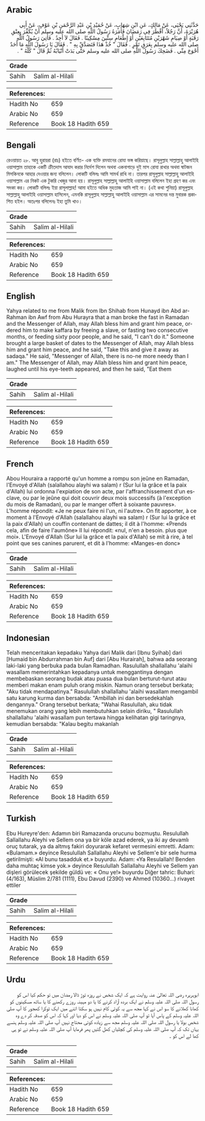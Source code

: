 ## Arabic


<div dir="rtl" lang="ar" style={{fontSize:'larger',backgroundColor:'#f8f9fa',padding:20}}>
حَدَّثَنِي يَحْيَى، عَنْ مَالِكٍ، عَنِ ابْنِ شِهَابٍ، عَنْ حُمَيْدِ بْنِ عَبْدِ الرَّحْمَنِ بْنِ عَوْفٍ، عَنْ أَبِي هُرَيْرَةَ، أَنَّ رَجُلاً، أَفْطَرَ فِي رَمَضَانَ فَأَمَرَهُ رَسُولُ اللَّهِ صلى الله عليه وسلم أَنْ يُكَفِّرَ بِعِتْقِ رَقَبَةٍ أَوْ صِيَامِ شَهْرَيْنِ مُتَتَابِعَيْنِ أَوْ إِطْعَامِ سِتِّينَ مِسْكِينًا ‏.‏ فَقَالَ لاَ أَجِدُ ‏.‏ فَأُتِيَ رَسُولُ اللَّهِ صلى الله عليه وسلم بِعَرَقِ تَمْرٍ ‏.‏ فَقَالَ ‏"‏ خُذْ هَذَا فَتَصَدَّقْ بِهِ ‏"‏ ‏.‏ فَقَالَ يَا رَسُولَ اللَّهِ مَا أَحَدٌ أَحْوَجَ مِنِّي ‏.‏ فَضَحِكَ رَسُولُ اللَّهِ صلى الله عليه وسلم حَتَّى بَدَتْ أَنْيَابُهُ ثُمَّ قَالَ ‏"‏ كُلْهُ ‏"‏ ‏.‏
</div>
<div style={{backgroundColor:'#f8f9fa',padding:20, marginBottom: 10}}><table> <thead> <tr> <th>Grade</th> <th></th> </tr> </thead> <tbody> <tr><td>Sahih</td><td>Salim al-Hilali</td></tr></tbody></table><table> <thead> <tr> <th>References:</th> <th></th> </tr> </thead> <tbody><tr><td>Hadith No</td><td>659</td></tr><tr><td>Arabic No</td><td>659</td></tr><tr><td>Reference</td><td>Book 18 Hadith 659</td></tr></tbody></table></div>

## Bengali


<div dir="ltr" lang="bn" style={{fontSize:'larger',backgroundColor:'#f8f9fa',padding:20}}>
রেওয়ায়ত ২৮. আবু হুরায়রা (রাঃ) হইতে বর্ণিত- এক ব্যক্তি রমযানের রোযা ভঙ্গ করিয়াছে। রাসূলুল্লাহ সাল্লাল্লাহু আলাইহি ওয়াসাল্লাম তাহাকে একটি ক্রীতদাস আযাদ করার নির্দেশ দিলেন অথবা একনাগাড়ে দুই মাস রোযা রাখার অথবা ষাটজন মিসকিনকে আহার দেওয়ার জন্য বলিলেন। লোকটি বলিলঃ আমি সামর্থ রাখি না। তারপর রাসূলুল্লাহ সাল্লাল্লাহু আলাইহি ওয়াসাল্লাম এর নিকট এক টুকরি খেজুর আনা হয়। রাসূলুল্লাহ সাল্লাল্লাহু আলাইহি ওয়াসাল্লাম বলিলেন ইহা গ্রহণ কর এবং সদকা কর। লোকটি বলিলঃ ইয়া রাসূলাল্লাহ! আমা হইতে অধিক মুহতাজ আমি পাই না। (এই কথা শুনিয়া) রাসূলুল্লাহ সাল্লাল্লাহু আলাইহি ওয়াসাল্লাম হাসিলেন, এমনকি রাসূলুল্লাহ সাল্লাল্লাহু আলাইহি ওয়াসাল্লাম এর সামনের দন্ত মুবারক প্রকাশিত হইল। অতঃপর বলিলেনঃ ইহা তুমি খাও।
</div>
<div style={{backgroundColor:'#f8f9fa',padding:20, marginBottom: 10}}><table> <thead> <tr> <th>Grade</th> <th></th> </tr> </thead> <tbody> <tr><td>Sahih</td><td>Salim al-Hilali</td></tr></tbody></table><table> <thead> <tr> <th>References:</th> <th></th> </tr> </thead> <tbody><tr><td>Hadith No</td><td>659</td></tr><tr><td>Arabic No</td><td>659</td></tr><tr><td>Reference</td><td>Book 18 Hadith 659</td></tr></tbody></table></div>

## English


<div dir="ltr" lang="en" style={{fontSize:'larger',backgroundColor:'#f8f9fa',padding:20}}>
Yahya related to me from Malik from Ibn Shihab from Hunayd ibn Abd arRahman ibn Awf from Abu Hurayra that a man broke the fast in Ramadan and the Messenger of Allah, may Allah bless him and grant him peace, ordered him to make kaffara by freeing a slave, or fasting two consecutive months, or feeding sixty poor people, and he said, "I can't do it." Someone brought a large basket of dates to the Messenger of Allah, may Allah bless him and grant him peace, and he said, "Take this and give it away as sadaqa." He said, "Messenger of Allah, there is no-ne more needy than I am." The Messenger of Allah, may Allah bless him and grant him peace, laughed until his eye-teeth appeared, and then he said, "Eat them
</div>
<div style={{backgroundColor:'#f8f9fa',padding:20, marginBottom: 10}}><table> <thead> <tr> <th>Grade</th> <th></th> </tr> </thead> <tbody> <tr><td>Sahih</td><td>Salim al-Hilali</td></tr></tbody></table><table> <thead> <tr> <th>References:</th> <th></th> </tr> </thead> <tbody><tr><td>Hadith No</td><td>659</td></tr><tr><td>Arabic No</td><td>659</td></tr><tr><td>Reference</td><td>Book 18 Hadith 659</td></tr></tbody></table></div>

## French


<div dir="ltr" lang="fr" style={{fontSize:'larger',backgroundColor:'#f8f9fa',padding:20}}>
Abou Houraira a rapporté qu'un homme a rompu son jeûne en Ramadan, l'Envoyé d'Allah (salallahou alayhi wa salam) r (Sur lui la grâce et la paix d'Allah) lui ordonna l'expiation de son acte, par l'affranchissement d'un esclave, ou par le jeûne qui doit couvrir deux mois successifs (à l'exception du mois de Ramadan), ou par le manger offert à soixante pauvres». L'homme répondit: «Je ne peux faire ni l'un, ni l'autre». On fit apporter, à ce moment à l'Envoyé d'Allah (salallahou alayhi wa salam) r (Sur lui la grâce et la paix d'Allah) un couffin contenant de dattes; il dit à l'homme: «Prends cela, afin de faire l'aumône» II lui répondit: «nul, n'en a besoin. plus que moi». L'Envoyé d'Allah (Sur lui la grâce et la paix d'Allah) se mit à rire, à tel point que ses canines parurent, et dit à l'homme: «Manges-en donc»
</div>
<div style={{backgroundColor:'#f8f9fa',padding:20, marginBottom: 10}}><table> <thead> <tr> <th>Grade</th> <th></th> </tr> </thead> <tbody> <tr><td>Sahih</td><td>Salim al-Hilali</td></tr></tbody></table><table> <thead> <tr> <th>References:</th> <th></th> </tr> </thead> <tbody><tr><td>Hadith No</td><td>659</td></tr><tr><td>Arabic No</td><td>659</td></tr><tr><td>Reference</td><td>Book 18 Hadith 659</td></tr></tbody></table></div>

## Indonesian


<div dir="ltr" lang="id" style={{fontSize:'larger',backgroundColor:'#f8f9fa',padding:20}}>
Telah menceritakan kepadaku Yahya dari Malik dari [Ibnu Syihab] dari [Humaid bin Abdurrahman bin Auf] dari [Abu Hurairah], bahwa ada seorang laki-laki yang berbuka pada bulan Ramadhan. Rasulullah shallallahu 'alaihi wasallam memerintahkan kepadanya untuk menggantinya dengan membebaskan seorang budak atau puasa dua bulan berturut-turut atau memberi makan enam puluh orang miskin. Namun orang tersebut berkata; "Aku tidak mendapatinya." Rasulullah shallallahu 'alaihi wasallam mengambil satu karung kurma dan bersabda: "Ambillah ini dan bersedekahlah dengannya." Orang tersebut berkata; "Wahai Rasulullah, aku tidak menemukan orang yang lebih membutuhkan selain diriku, " Rasulullah shallallahu 'alaihi wasallam pun tertawa hingga kelihatan gigi taringnya, kemudian bersabda: "Kalau begitu makanlah
</div>
<div style={{backgroundColor:'#f8f9fa',padding:20, marginBottom: 10}}><table> <thead> <tr> <th>Grade</th> <th></th> </tr> </thead> <tbody> <tr><td>Sahih</td><td>Salim al-Hilali</td></tr></tbody></table><table> <thead> <tr> <th>References:</th> <th></th> </tr> </thead> <tbody><tr><td>Hadith No</td><td>659</td></tr><tr><td>Arabic No</td><td>659</td></tr><tr><td>Reference</td><td>Book 18 Hadith 659</td></tr></tbody></table></div>

## Turkish


<div dir="ltr" lang="tr" style={{fontSize:'larger',backgroundColor:'#f8f9fa',padding:20}}>
Ebu Hureyre'den: Adamın biri Ramazanda orucunu bozmuştu. Resulullah Sallallahu Aleyhi ve Sellem ona ya bir köle azad ederek, ya iki ay devamlı oruç tutarak, ya da altmış fakiri doyurarak kefaret vermesini emretti. Adam: «Bulamam.» deyince Resulullah Sallallahu Aleyhi ve Sellem'e bir sele hurma getirilmişti: «Al bunu tasadduk et.» buyurdu. Adam: «Ya Resulallah! Benden daha muhtaç kimse yok.» deyince Resulullah Sallallahu Aleyhi ve Sellem yan dişleri görülecek şekilde güldü ve: « Onu ye!» buyurdu Diğer tahric: Buhari: (4/163), Müslim 2/781 (1111), Ebu Davud (2390) ve Ahmed (10360...) rivayet ettiler
</div>
<div style={{backgroundColor:'#f8f9fa',padding:20, marginBottom: 10}}><table> <thead> <tr> <th>Grade</th> <th></th> </tr> </thead> <tbody> <tr><td>Sahih</td><td>Salim al-Hilali</td></tr></tbody></table><table> <thead> <tr> <th>References:</th> <th></th> </tr> </thead> <tbody><tr><td>Hadith No</td><td>659</td></tr><tr><td>Arabic No</td><td>659</td></tr><tr><td>Reference</td><td>Book 18 Hadith 659</td></tr></tbody></table></div>

## Urdu


<div dir="rtl" lang="ur" style={{fontSize:'larger',backgroundColor:'#f8f9fa',padding:20}}>
ابوہریرہ رضی اللہ تعالیٰ عنہ روایت ہے کہ ایک شخص نے روزہ توڑ ڈالا رمضان میں تو حکم کیا اس کو رسول اللہ صلی اللہ علیہ وسلم نے ایک بردہ آزاد کرنے کا یا دو مہینہ روزے رکھنے کا یا ساٹھ مسکینوں کو کھانا کھلانے کا سو اس نے کہا مجھ سے یہ کوئی کام نہیں ہو سکتا اتنے میں ایک ٹوکرا کھجور کا آپ صلی اللہ علیہ وسلم کے پاس آیا تو آپ صلی اللہ علیہ وسلم نے اس کو دیا اور کہا کہ اس کو صدقہ کر دے وہ شخص بولا یا رسول اللہ صلی اللہ علیہ وسلم مجھ سے زیادہ کوئی محتاج نہیں آپ صلی اللہ علیہ وسلم ہنسے یہاں تک کہ آپ صلی اللہ علیہ وسلم کی کچلیاں کھل گئیں پھر فرمایا آپ صلی اللہ علیہ وسلم نے تو ہی کھا لے اس کو ۔
</div>
<div style={{backgroundColor:'#f8f9fa',padding:20, marginBottom: 10}}><table> <thead> <tr> <th>Grade</th> <th></th> </tr> </thead> <tbody> <tr><td>Sahih</td><td>Salim al-Hilali</td></tr></tbody></table><table> <thead> <tr> <th>References:</th> <th></th> </tr> </thead> <tbody><tr><td>Hadith No</td><td>659</td></tr><tr><td>Arabic No</td><td>659</td></tr><tr><td>Reference</td><td>Book 18 Hadith 659</td></tr></tbody></table></div>